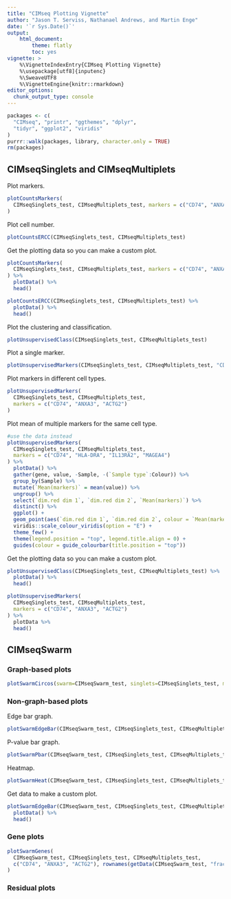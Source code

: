 ```yaml
---
title: "CIMseq Plotting Vignette"
author: "Jason T. Serviss, Nathanael Andrews, and Martin Enge"
date: '`r Sys.Date()`'
output:
    html_document:
        theme: flatly
        toc: yes
vignette: >
    %\VignetteIndexEntry{CIMseq Plotting Vignette} 
    %\usepackage[utf8]{inputenc}
    %\SweaveUTF8
    %\VignetteEngine{knitr::rmarkdown} 
editor_options: 
  chunk_output_type: console
---
```


```r
packages <- c(
  "CIMseq", "printr", "ggthemes", "dplyr", 
  "tidyr", "ggplot2", "viridis"
)
purrr::walk(packages, library, character.only = TRUE)
rm(packages)
```

## CIMseqSinglets and CIMseqMultiplets

Plot markers.
```r
plotCountsMarkers(
  CIMseqSinglets_test, CIMseqMultiplets_test, markers = c("CD74", "ANXA3")
)
```

Plot cell number.
```r
plotCountsERCC(CIMseqSinglets_test, CIMseqMultiplets_test)
```

Get the plotting data so you can make a custom plot.
```r
plotCountsMarkers(
  CIMseqSinglets_test, CIMseqMultiplets_test, markers = c("CD74", "ANXA3")
) %>%
  plotData() %>%
  head()

plotCountsERCC(CIMseqSinglets_test, CIMseqMultiplets_test) %>%
  plotData() %>%
  head()
```

Plot the clustering and classification.
```r
plotUnsupervisedClass(CIMseqSinglets_test, CIMseqMultiplets_test)
```

Plot a single marker.
```r
plotUnsupervisedMarkers(CIMseqSinglets_test, CIMseqMultiplets_test, "CD74")
```

Plot markers in different cell types.
```r
plotUnsupervisedMarkers(
  CIMseqSinglets_test, CIMseqMultiplets_test,
  markers = c("CD74", "ANXA3", "ACTG2")
)
```

Plot mean of multiple markers for the same cell type.
```r
#use the data instead
plotUnsupervisedMarkers(
  CIMseqSinglets_test, CIMseqMultiplets_test, 
  markers = c("CD74", "HLA-DRA", "IL13RA2", "MAGEA4")
) %>%
  plotData() %>%
  gather(gene, value, -Sample, -(`Sample type`:Colour)) %>%
  group_by(Sample) %>%
  mutate(`Mean(markers)` = mean(value)) %>%
  ungroup() %>%
  select(`dim.red dim 1`, `dim.red dim 2`, `Mean(markers)`) %>%
  distinct() %>%
  ggplot() +
  geom_point(aes(`dim.red dim 1`, `dim.red dim 2`, colour = `Mean(markers)`)) +
  viridis::scale_colour_viridis(option = "E") +
  theme_few() +
  theme(legend.position = "top", legend.title.align = 0) +
  guides(colour = guide_colourbar(title.position = "top"))
```

Get the plotting data so you can make a custom plot.

```r
plotUnsupervisedClass(CIMseqSinglets_test, CIMseqMultiplets_test) %>% 
  plotData() %>%
  head()

plotUnsupervisedMarkers(
  CIMseqSinglets_test, CIMseqMultiplets_test, 
  markers = c("CD74", "ANXA3", "ACTG2")
) %>% 
  plotData %>%
  head()
```

## CIMseqSwarm

### Graph-based plots

```r
plotSwarmCircos(swarm=CIMseqSwarm_test, singlets=CIMseqSinglets_test, multiplets=CIMseqMultiplets_test, weightCut=10, maxCellsPerMultiplet=4, alpha=Inf, h.ratio=0.9, depleted=F)
```

### Non-graph-based plots

Edge bar graph.
```r
plotSwarmEdgeBar(CIMseqSwarm_test, CIMseqSinglets_test, CIMseqMultiplets_test)
```

P-value bar graph.
```r
plotSwarmPbar(CIMseqSwarm_test, CIMseqSinglets_test, CIMseqMultiplets_test)
```

Heatmap.
```r
plotSwarmHeat(CIMseqSwarm_test, CIMseqSinglets_test, CIMseqMultiplets_test)
```


Get data to make a custom plot.
```r
plotSwarmEdgeBar(CIMseqSwarm_test, CIMseqSinglets_test, CIMseqMultiplets_test) %>%
  plotData() %>%
  head()
```


### Gene plots
```r
plotSwarmGenes(
  CIMseqSwarm_test, CIMseqSinglets_test, CIMseqMultiplets_test,
  c("CD74", "ANXA3", "ACTG2"), rownames(getData(CIMseqSwarm_test, "fractions"))
)
```

### Residual plots

